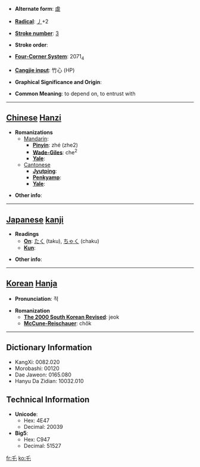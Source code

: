 * '''Alternate form''': [[虐]]

* '''[[Wiktionary:Chinese radical index| Radical]]''': [[Wiktionary:Chinese radical index 丿|丿]]+2

* '''[[Wiktionary:Chinese total strokes index|Stroke number]]''': [[Wiktionary:Chinese total strokes index 3|3]]

* '''Stroke order''': 

* '''[[Wiktionary:Chinese four corner index|Four-Corner System]]''': 2071<sub>4</sub>

* '''[[Wiktionary:Chinese Cangjie index|Cangjie input]]''': 竹心 (HP)

* '''Graphical Significance and Origin''': 

* '''Common Meaning''': to depend on, to entrust with

----

== [[Chinese]] [[Hanzi]] ==

* '''Romanizations'''
** [[Mandarin]]:
*** '''[[Pinyin]]''': zhé (zhe2)
*** '''[[Wade-Giles]]''': che<sup>2</sup>
*** '''[[Yale]]''': 
**[[Cantonese]]
***'''[[Jyutping]]''':
***'''[[Penkyamp]]''': 
***'''[[Yale]]''': 

* '''Other info''': 

----

== [[Japanese]] [[kanji]] ==

* '''Readings'''
** '''[[On]]''': [[たく]] (taku), [[ちゃく]] (chaku)
** '''[[Kun]]''': 

* '''Other info''':  

----

== [[Korean]] [[Hanja]] ==

* '''Pronunciation''': 적

* '''Romanization'''
** '''[[The 2000 South Korean Revised Romanization|The 2000 South Korean Revised]]''': jeok
** '''[[McCune-Reischauer]]''': chŏk

----

== Dictionary Information ==

* KangXi: 0082.020
* Morobashi: 00120
* Dae Jaweon: 0165.080
* Hanyu Da Zidian: 10032.010

== Technical Information ==

* '''Unicode''':
** Hex: 4E47
** Decimal: 20039
* '''Big5''':
** Hex: C947
** Decimal: 51527

[[fr:乇]]
[[ko:乇]]